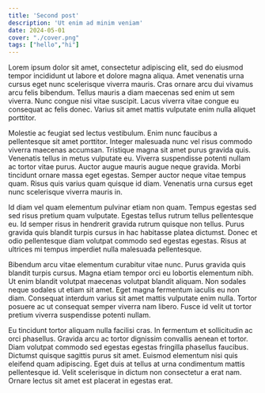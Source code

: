 ```yaml
---
title: 'Second post'
description: 'Ut enim ad minim veniam'
date: 2024-05-01
cover: "./cover.png"
tags: ["hello","hi"]
---
```


Lorem ipsum dolor sit amet, consectetur adipiscing elit, sed do eiusmod tempor incididunt ut labore et dolore magna aliqua. Amet venenatis urna cursus eget nunc scelerisque viverra mauris. Cras ornare arcu dui vivamus arcu felis bibendum. Tellus mauris a diam maecenas sed enim ut sem viverra. Nunc congue nisi vitae suscipit. Lacus viverra vitae congue eu consequat ac felis donec. Varius sit amet mattis vulputate enim nulla aliquet porttitor.

Molestie ac feugiat sed lectus vestibulum. Enim nunc faucibus a pellentesque sit amet porttitor. Integer malesuada nunc vel risus commodo viverra maecenas accumsan. Tristique magna sit amet purus gravida quis. Venenatis tellus in metus vulputate eu. Viverra suspendisse potenti nullam ac tortor vitae purus. Auctor augue mauris augue neque gravida. Morbi tincidunt ornare massa eget egestas. Semper auctor neque vitae tempus quam. Risus quis varius quam quisque id diam. Venenatis urna cursus eget nunc scelerisque viverra mauris in.

Id diam vel quam elementum pulvinar etiam non quam. Tempus egestas sed sed risus pretium quam vulputate. Egestas tellus rutrum tellus pellentesque eu. Id semper risus in hendrerit gravida rutrum quisque non tellus. Purus gravida quis blandit turpis cursus in hac habitasse platea dictumst. Donec et odio pellentesque diam volutpat commodo sed egestas egestas. Risus at ultrices mi tempus imperdiet nulla malesuada pellentesque.

Bibendum arcu vitae elementum curabitur vitae nunc. Purus gravida quis blandit turpis cursus. Magna etiam tempor orci eu lobortis elementum nibh. Ut enim blandit volutpat maecenas volutpat blandit aliquam. Non sodales neque sodales ut etiam sit amet. Eget magna fermentum iaculis eu non diam. Consequat interdum varius sit amet mattis vulputate enim nulla. Tortor posuere ac ut consequat semper viverra nam libero. Fusce id velit ut tortor pretium viverra suspendisse potenti nullam.

Eu tincidunt tortor aliquam nulla facilisi cras. In fermentum et sollicitudin ac orci phasellus. Gravida arcu ac tortor dignissim convallis aenean et tortor. Diam volutpat commodo sed egestas egestas fringilla phasellus faucibus. Dictumst quisque sagittis purus sit amet. Euismod elementum nisi quis eleifend quam adipiscing. Eget duis at tellus at urna condimentum mattis pellentesque id. Velit scelerisque in dictum non consectetur a erat nam. Ornare lectus sit amet est placerat in egestas erat.
